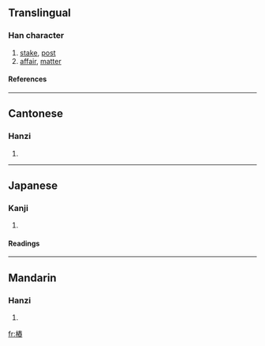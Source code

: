 {{see|桩}}

==Translingual==
===Han character===
{{Han char|rn=75|rad=木|as=11|sn=15|four=4597<sub>7</sub>|canj=木手大X (DQKX)}}
# [[stake]], [[post]]
# [[affair]], [[matter]]
====References====
{{Han ref|kx=0548.190|dkj=15398|dj=0936.050|hdz=21272.020|uh=6A01|ud=27137|bh=BCCE|bd=48334}}

----
==Cantonese==
===Hanzi===
{{yue-hanzi|jyut=|y=jong1}}
# {{defn|Cantonese}}

----
==Japanese==
===Kanji===
{{ja-kanji|grade=|rs=木11}}
# {{defn|Japanese}} 
====Readings====
{{ja-readings|on=[[とう]] (tō), [[しょう]] (shō), [[しゅ]] (shu)|kun=[[くい]] (kui)}}

----
==Mandarin==
===Hanzi===
{{cmn-hanzi|sim=桩|pin=[[zhuāng]] ([[zhuang1]])|wg=chuang<sup>1</sup>}}
# {{defn|Mandarin}}

[[fr:樁]]